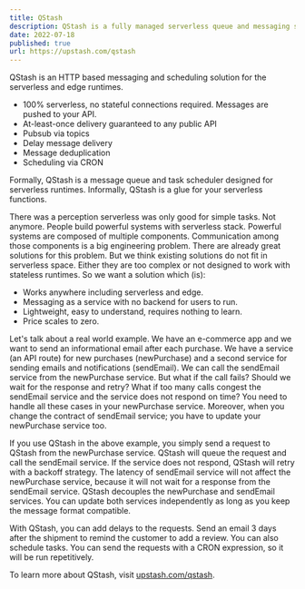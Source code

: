 ```yaml
---
title: QStash
description: QStash is a fully managed serverless queue and messaging service designed for the serverless era.
date: 2022-07-18
published: true
url: https://upstash.com/qstash
---
```


QStash is an HTTP based messaging and scheduling solution for the serverless and edge runtimes.

- 100% serverless, no stateful connections required. Messages are pushed to your API.
- At-least-once delivery guaranteed to any public API
- Pubsub via topics
- Delay message delivery
- Message deduplication
- Scheduling via CRON


Formally, QStash is a message queue and task scheduler designed for serverless runtimes. Informally, QStash is a glue for your serverless functions.

There was a perception serverless was only good for simple tasks. Not anymore. People build powerful systems with serverless stack. Powerful systems are composed of multiple components. Communication among those components is a big engineering problem. There are already great solutions for this problem. But we think existing solutions do not fit in serverless space. Either they are too complex or not designed to work with stateless runtimes. So we want a solution which (is):

- Works anywhere including serverless and edge.
- Messaging as a service with no backend for users to run.
- Lightweight, easy to understand, requires nothing to learn.
- Price scales to zero.

Let's talk about a real world example. We have an e-commerce app and we want to send an informational email after each purchase. We have a service (an API route) for new purchases (newPurchase) and a second service for sending emails and notifications (sendEmail). We can call the sendEmail service from the newPurchase service. But what if the call fails? Should we wait for the response and retry? What if too many calls congest the sendEmail service and the service does not respond on time? You need to handle all these cases in your newPurchase service. Moreover, when you change the contract of sendEmail service; you have to update your newPurchase service too.

If you use QStash in the above example, you simply send a request to QStash from the newPurchase service. QStash will queue the request and call the sendEmail service. If the service does not respond, QStash will retry with a backoff strategy. The latency of sendEmail service will not affect the newPurchase service, because it will not wait for a response from the sendEmail service. QStash decouples the newPurchase and sendEmail services. You can update both services independently as long as you keep the message format compatible.

With QStash, you can add delays to the requests. Send an email 3 days after the shipment to remind the customer to add a review. You can also schedule tasks. You can send the requests with a CRON expression, so it will be run repetitively.


To learn more about QStash, visit [upstash.com/qstash](upstash.com/qstash).
